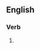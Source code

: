 ==English==

===Verb===
{{head|en|present participle}}

# {{present participle of|decaffeinate|lang=en|nocat=1}}